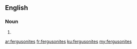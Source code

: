 ==English==

===Noun===
{{head|en|plural}}

# {{plural of|fergusonite|lang=en}}

[[ar:fergusonites]]
[[fr:fergusonites]]
[[ku:fergusonites]]
[[my:fergusonites]]